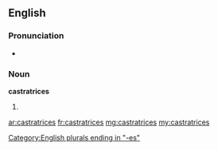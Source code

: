 ==English==

===Pronunciation===
* {{a|UK}} {{IPA|/kæsˈtɹeɪtɹɪsiːz/}}

===Noun===
'''castratrices''' {{p}}

# {{plural of|castratrix|lang=en}}

[[Category:English plurals ending in "-es"]]

[[ar:castratrices]]
[[fr:castratrices]]
[[mg:castratrices]]
[[my:castratrices]]
